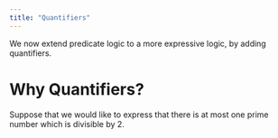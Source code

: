 ---
title: "Quantifiers"
---

We now extend predicate logic to a more expressive logic, by adding quantifiers.  

# Why Quantifiers?

Suppose that we would like to express that there is at most one prime number which is divisible by 2.  